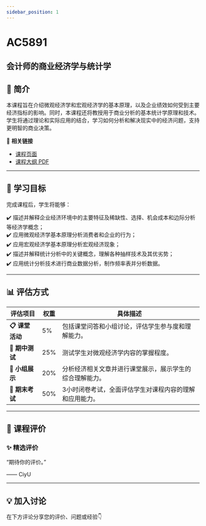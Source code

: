 ```yaml
---
sidebar_position: 1
---
```


# AC5891
## 会计师的商业经济学与统计学

## **📘 简介**
本课程旨在介绍微观经济学和宏观经济学的基本原理，以及企业绩效如何受到主要经济指标的影响。同时，本课程还将教授用于商业分析的基本统计学原理和技术。学生将通过理论和实际应用的结合，学习如何分析和解决现实中的经济问题，支持更明智的商业决策。

🔗 **相关链接**
- [课程页面](https://www.cityu.edu.hk/catalogue/pg/202425/course/AC5891.htm)
- [课程大纲 PDF](https://www.cityu.edu.hk/catalogue/pg/202425/course/AC5891.pdf)

---

## **🎯 学习目标**

完成课程后，学生将能够：

✔️ 描述并解释企业经济环境中的主要特征及稀缺性、选择、机会成本和边际分析等经济学概念；  
✔️ 应用微观经济学基本原理分析消费者和企业的行为；  
✔️ 应用宏观经济学基本原理分析宏观经济现象；  
✔️ 描述并解释统计分析中的关键概念，理解各种抽样技术及其优劣势；  
✔️ 应用统计分析技术进行商业数据分析，制作频率表并分析数据。

---

## **📊 评估方式**

| **评估项目**               | **权重** | **具体描述**                                                                                     |
|---------------------------|---------|-----------------------------------------------------------------------------------------------|
| **📋 课堂活动**             | 5%      | 包括课堂问答和小组讨论，评估学生参与度和理解能力。                                              |
| **📝 期中测试**             | 25%     | 测试学生对微观经济学内容的掌握程度。                                                            |
| **📄 小组展示**             | 20%     | 分析经济相关文章并进行课堂展示，展示学生的综合理解能力。                                         |
| **🎤 期末考试**             | 50%     | 3小时闭卷考试，全面评估学生对课程内容的理解和应用能力。                                          |

---

## **💬 课程评价**

### ✨ **精选评价**
<div className={commentStyles.commentBox}>
    <p className={commentStyles.commentText}>
        “期待你的评价。”
    </p>
    <p className={commentStyles.commentAuthor}>—— CiyU</p>
</div>

---

## **💡 加入讨论**

在下方评论分享您的评价、问题或经验👇
<Utterances />